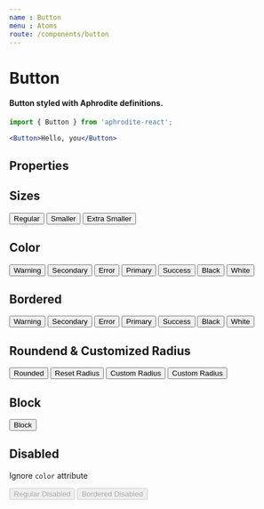 ```yaml
---
name : Button
menu : Atoms
route: /components/button
---
```



# Button
#### Button styled with Aphrodite definitions.
```jsx
import { Button } from 'aphrodite-react';

<Button>Hello, you</Button>
```

## Properties
<PropsTable of={Button} />

## Sizes

<Playground>
    <Button>
        Regular
    </Button>
    <Button size="sm">
        Smaller
    </Button>
    <Button size="xs">
        Extra Smaller
    </Button>
</Playground>

## Color

<Playground>
    <Button color="warning">
        Warning
    </Button>
    <Button color="secondary">
        Secondary
    </Button>
    <Button color="error">
        Error
    </Button>
    <Button color="primary">
        Primary
    </Button>
    <Button color="success">
        Success
    </Button>
    <Button color="black">
        Black
    </Button>
    <Button color="white">
        White
    </Button>
</Playground>

## Bordered

<Playground>
    <Button bordered color="warning">
        Warning
    </Button>
    <Button bordered color="secondary">
        Secondary
    </Button>
    <Button bordered color="error">
        Error
    </Button>
    <Button bordered color="primary">
        Primary
    </Button>
    <Button bordered color="success">
        Success
    </Button>
    <Button bordered color="black">
        Black
    </Button>
    <Button bordered color="white">
        White
    </Button>
</Playground>

## Roundend & Customized Radius

<Playground>
    <Button rounded>
        Rounded
    </Button>
    <Button radius>
        Reset Radius
    </Button>
    <Button radius="12px">
        Custom Radius
    </Button>
    <Button radius={6}>
        Custom Radius
    </Button>
</Playground>

## Block

<Playground>
    <Button block>
        Block
    </Button>
</Playground>

## Disabled
Ignore `color` attribute


<Playground>
    <Button color="black" disabled>
        Regular Disabled
    </Button>
    <Button color="red" bordered disabled>
        Bordered Disabled
    </Button>
</Playground>
